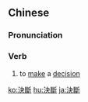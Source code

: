 {{also|决断|決断}}
==Chinese==
{{zh-forms|s=决断}}

===Pronunciation===
{{zh-pron
|m=juéduàn
|c=kyut3 dyun3
|h=pfs=kiet-ton
|mn=koat-toàn
|cat=v
}}

===Verb===
{{zh-verb}}

# {{lb|zh|literary}} to [[make]] a [[decision]]

[[ko:決斷]]
[[hu:決斷]]
[[ja:決斷]]